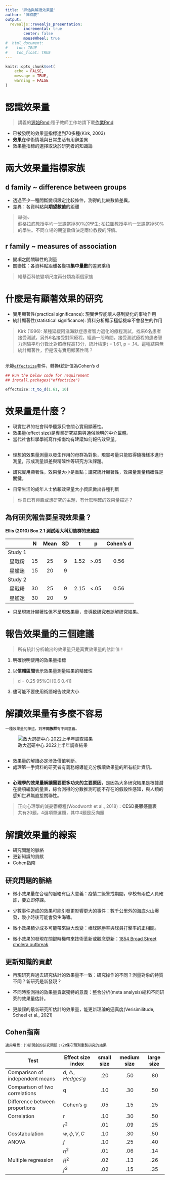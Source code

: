 ```yaml
---
title: '評估與解讀效果量'
author: "陳紹慶"
output: 
  revealjs::revealjs_presentation:
        incremental: true
        center: false
        mouseWheel: true
#  html_document:
#    toc: TRUE
#    toc_float: TRUE
---
```


```r
knitr::opts_chunk$set(
	echo = FALSE,
	message = TRUE,
	warning = FALSE
)
```


# 認識效果量

> 講義的[源始Rmd](Lecture01.Rmd);種子教師工作坊請下載[作業Rmd](files/Lecture01HW.Rmd)

<!--- 
這份講義以Ellis (2010) Chapter 1,2為組織主幹，搭配相關資源隨教學歷史更新。講義內容將透過種子教師工作坊的指派作業持續更新完善。
--->


- 已被發明的效果量指標達到70多種(Kirk, 2003)
- **效果**在學術情境與日常生活有用辭差異
- 效果量指標的選擇取決於研究者的知識論



# 兩大效果量指標家族

## d family ~ difference between groups

- 透過至少一種間斷變項設定比較條件，測得的比較數值差異。
- 差異：各資料點與**期望數值**的距離

::: fragment
> 舉例~<br>蘇格拉底教授平均一堂課當掉80%的學生; 柏拉圖教授平均一堂課當掉50%的學生。不同立場的期望數值決定兩位教授的評價。
:::

<!---

- Groups compared on dichotomous outcomes



- The risk difference in probabilities

- The relative risk

- The odds ratio

- Groups compared on continuous outcomes

- Cohen’s d

- Glass’s delta( $\triangle$ )

- Hedges’ g 

- Probability of superiority

--->

## r family ~ measures of association

- 變項之間關聯性的測量
- 關聯性：各資料點距離各變項**集中量數**的差異乘積

::: fragment
> 維基百科依變項尺度再分類為兩個家族
:::

<!---

#### Correlation indexes

(Two variables are continuous)

- The Pearson product moment correlation coefﬁcient ($r$) 


(Two variables are ordinal)

- Spearman’s rho or the rank correlation coefﬁcient ($\rho$)

- Kendall’s tau ($\tau$)

(One continous and one ordinal)

- The point-biserial correlation coefﬁcient ($r_{pb}$)

(Contigency table)

- The phi coefﬁcient ($\phi$)

- Pearson’s contingency coefﬁcient (C)

- Cram´er’s V (V)

- Goodman and Kruskal’s lambda ($\lambda$)


#### Proportion of variance indexes

- The coefﬁcient of determination ($r^2$)


- the (uncorrected) coefﬁcient of multiple determination ($R^2$$)


- the coefﬁcient of multiple determination adjusted for sample size and the number of predictor variables ($_{adj}R^2$$)


- Cohen’s f ($f$)


- Cohen’s f squared


- Epsilon squared ($eps^2$)


- the (uncorrected) correlation ratio ($\eta^2$)


- Omega squared ($\omega^2$)


- The squared canonical correlation coefﬁcient ($R^2_C$)

--->


# 什麼是有顯著效果的研究


- 實用顯著性(practical significance): 現實世界能讓人感到變化的事物作用
- 統計顯著性(statistical significance): 資料分析顯示極低機率不會發生的作用

::: fragment
> Kirk (1996): 某種延緩阿滋海默症患者智力退化的療程測試，找來6名患者接受測試，另外6名接受對照療程。經過一段時間，接受測試療程的患者智力測驗平均分數比對照療程高13分，統計檢定t = 1.61, p  = .14。這種結果無統計顯著性，但是沒有實用顯著性嗎？
:::

## 

示範[`effectsize`](https://easystats.github.io/effectsize/)套件，轉換t統計值為Cohen's d

```r
## Run the below code for requirement
## install.packages("effectsize")

effectsize::t_to_d(1.61, 10)
```

<!---

## 實例：Easiness effect of reading plain summary

>   (editing)
請下載這份[檔案](https://raw.githubusercontent.com/SCgeeker/LAB_metaprojects/main/Projects/202102_PL/0_reproduced_practice/2_power_simulation.html)以及開啟這份[研究論文](https://online.ucpress.edu/collabra/article/7/1/18898/116069/Straight-From-the-Scientist-s-Mouth-Plain-Language)

--->

# 效果量是什麼？

- 現實世界的社會科學聽眾只會關心實用顯著性。
- 效果量(effect size)是專業研究結果與通俗說明的中介載體。
- 當代社會科學學術寫作指南均有建議如何報告效果量。


## 

- 理想的效果量測量以發生作用的母群為對象，現實考量只能取得隨機樣本進行測量，形成測量誤差與精確性等研究方法課題。
- 講究實用顯著性，效果量大小是重點；講究統計顯著性，效果量測量精確性是關鍵。

- 日常生活的成年人士依賴效果量大小資訊做出各種判斷

::: fragment
> 你自已有興趣或想研究的主題，有什麼明確的效果量描述？
:::

<!---
> 早鳥預訂讓你省下多少%
> [跳繩10分鐘相當於做什麼運動](https://www.edh.tw/article/7328)
--->

## 為何研究報告要呈現效果量？

**Ellis (2010) Box 2.1 測試兩大科幻族群的忠誠度**

||N|Mean|SD|t|p|Cohen's d|
|:---:|:---:|:---:|:---:|:---:|:---:|:---:|
|Study 1|||||||
|星戰粉|15|25|9|1.52|>.05| 0.56 |
|星艦迷|15|20|9||||
|Study 2|||||||
|星戰粉|30|25|9|2.15|<.05| 0.56 |
|星艦迷|30|20|9||||

- 只呈現統計顯著性但不呈現效果量，會導致研究者誤解研究結果。

# 報告效果量的三個建議

::: fragment
> 所有統計分析輸出的效果量只是真實效果量的估計值！
:::

1. 明確說明使用的效果量指標

2. 以**信賴區間**表示效果量測量結果的精確性

::: fragment
> d = 0.25 95%CI [0.6 0.41]
:::

3. 儘可能不要使用術語報告效果大小


# 解讀效果量有多麼不容易

::: fragment
<small>一種效果量的陳述，對**不同族群**有不同意義。</small>
:::

::: fragment
![政大選研中心 2022上半年調查結果](images/People202112.jpg)
:::

##

- 效果量的解讀必定涉及價值判斷。
- 處理第一手資料的研究者有義務報導能充分解讀效果量的所有統計資訊。


<!--- 
臺灣民眾臺灣人/中國人認同趨勢分佈(1992年06月~2021年12月)
https://esc.nccu.edu.tw/PageDoc/Detail?fid=7804&id=6960
--->

##  

- **心理學的效果量解讀需要更多功夫的主要原因**，是因為大多研究結果是根據潛在變項編製的量表，綜合測得的分數推測可能不存在的假設性感知，與人類的感知世界無直接關聯性。

::: fragment
> 正向心理學的減憂鬱療程(Woodworth et al., 2018)：**CESD憂鬱感量表** <br> 共有20題，4選項單選題，其中4題是反向題
:::

# 解讀效果量的線索 

- 研究問題的脈絡
- 更新知識的貢獻
- Cohen指南

## 研究問題的脈絡

- 微小效果量在合理的脈絡有巨大意義：疫情二級警戒期間，學校有兩位人員確診，要立即停課。

- 少數事件造成的效果可能引發更影響更大的事件：數千公里外的海底火山爆發，幾小時後可能會發生海嘯。

- 微小效果積少成多可能帶來巨大改變：棒球隊勝率與球員打擊率的正相關。

- 微小效果的發現在關鍵時機帶來技術革新或觀念更新：[1854 Broad Street cholera outbreak](https://w.wiki/4prL)

## 更新知識的貢獻

- 再現研究與過去研究估計的效果量不一致：研究操作的不同？測量對象的特質不同？新研究是新發現？

- 不同時空測得的效果量貢獻獨特的意義：整合分析(meta analysis)總和不同研究的效果量估計。

- 更嚴謹的最新研究所估計的效果量，能更新理論的逼真度(Verisimilitude, Scheel et al., 2021)



## Cohen指南

<!---
效果量大小分級表(Ellis, 2010 Table 2.1)
--->

<small>適用場景：(1)新開創的研究問題；(2)保守預測重製研究的結果</small>

|Test|Effect size index|small size|medium size|large size|
|---|---|:---:|:---:|:---:|
|Comparison of independent means|$d, \triangle, Hedges'g$|.20|.50|.80|
|Comparison of two correlations|q|.10|.30|.50|
|Difference between proportions|Cohen's g|.05|.15|.25|
|Correlation|r|.10|.30|.50|
||$r^2$|.01|.09|.25|
|Cosstabulation|$w, \phi, V, C$|.10|.30|.50|
|ANOVA|$f$|.10|.25|.40|
||$\eta^2$|.01|.06|.14|
|Multiple regression|$R^2$|.02|.13|.26|
||$f^2$|.02|.15|.35|

